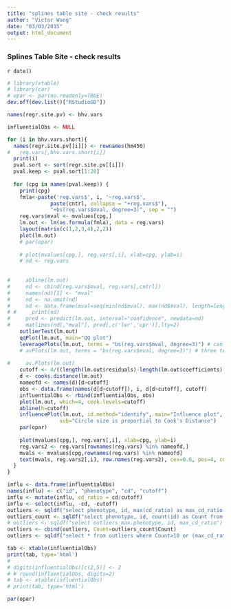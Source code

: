 ```yaml
---
title: "splines table site - check results"
author: "Victor Wang"
date: "03/03/2015"
output: html_document
---
```


### Splines Table Site - check results
`r date()`

```r
# library(xtable)
# library(car)
# opar <- par(no.readonly=TRUE)
dev.off(dev.list()["RStudioGD"])

names(regr.site.pv) <- bhv.vars

influentialObs <- NULL

for (i in bhv.vars.short){
  names(regr.site.pv[[i]]) <- rownames(hm450)
#   reg.vars[,bhv.vars.short[i]]
  print(i)
  pval.sort <- sort(regr.site.pv[[i]])
  pval.keep <- pval.sort[1:20]
  
  for (cpg in names(pval.keep)) {
    print(cpg)
    fmla<-paste('reg.vars$', i, '~reg.vars$',
              paste(cntrl, collapse = "+reg.vars$"),
              "+bs(reg.vars$mval, degree=3)", sep = "")
    reg.vars$mval <- mvalues[cpg,]
    lm.out <- lm(as.formula(fmla), data = reg.vars)
    layout(matrix(c(1,2,3,4),2,2))
    plot(lm.out)
    # par(opar)
    
    # plot(mvalues[cpg,], reg.vars[,i], xlab=cpg, ylab=i)
    # nd <- reg.vars
    
    
#     abline(lm.out)
#     nd <- cbind(reg.vars$mval, reg.vars[,cntrl])
#     names(nd)[1] <- "mval"
#     nd <- na.omit(nd)
#     nd <- data.frame(mval=seq(min(nd$mval), max(nd$mval), length=length(nd$mval)))
# #     print(nd)
#     pred <- predict(lm.out, interval="confidence", newdata=nd)
#     matlines(nd[,"mval"], pred[,c('lwr','upr')],lty=2)
    outlierTest(lm.out)
    qqPlot(lm.out, main="QQ plot")
    leveragePlots(lm.out, terms = "bs(reg.vars$mval, degree=3)") # can't print the splines correctly, just a straight line
    # avPlots(lm.out, terms = "bs(reg.vars$mval, degree=3)") # three terms added sequentially, just a straight line
    
#     av.Plots(lm.out)
    cutoff <- 4/((length(lm.out$residuals)-length(lm.out$coefficients)-1))
    d <- cooks.distance(lm.out)
    nameofd <- names(d)[d>cutoff]
    obs <- data.frame(names(d[d>cutoff]), i, d[d>cutoff], cutoff)
    influentialObs <- rbind(influentialObs, obs)
    plot(lm.out, which=4, cook.levels=cutoff)
    abline(h=cutoff)
    influencePlot(lm.out, id.method="identify", main="Influence plot", 
                 sub="Circle size is proportial to Cook's Distance")
    par(opar)
    
    plot(mvalues[cpg,], reg.vars[,i], xlab=cpg, ylab=i)
    reg.vars2 <- reg.vars[rownames(reg.vars) %in% nameofd,]
    mvals <- mvalues[cpg,rownames(reg.vars) %in% nameofd]
    text(mvals, reg.vars2[,i], row.names(reg.vars2), cex=0.6, pos=4, col="red")
  }
}

influ <- data.frame(influentialObs)
names(influ) <- c("id", "phenotype", "cd", "cutoff")
influ <- mutate(influ, cd_ratio = cd/cutoff)
influ <- select(influ, -cd, -cutoff)
outliers <- sqldf("select phenotype, id, max(cd_ratio) as max_cd_ratio from influ group by phenotype, id")
outliers_count <- sqldf("select phenotype, id, count(id) as Count from influ group by phenotype, id")
# outliers <- sqldf("select outliers_max.phenotype, id, max_cd_ratio")
outliers <- cbind(outliers, Count=outliers_count$Count)
outliers <- sqldf("select * from outliers where Count>10 or (max_cd_ratio>2 and Count>5)")

tab <- xtable(influentialObs)
print(tab, type='html')
# 
# digits(influentialObs)[c(2,5)] <- 2
# # round(influentialObs, digits=2)
# tab <- xtable(influentialObs)
# print(tab, type='html')

par(opar)


```
